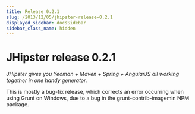 ```yaml
---
title: Release 0.2.1
slug: /2013/12/05/jhipster-release-0.2.1
displayed_sidebar: docsSidebar
sidebar_class_name: hidden
---
```


JHipster release 0.2.1
==================

*JHipster gives you Yeoman + Maven + Spring + AngularJS all working together in one handy generator.*

This is mostly a bug-fix release, which corrects an error occurring when using Grunt on Windows, due to a bug in the grunt-contrib-imagemin NPM package.
